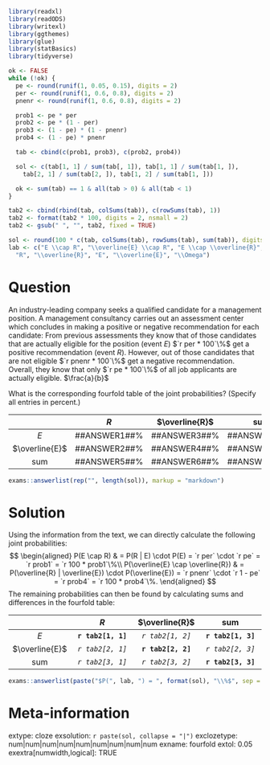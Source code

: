 ```r
library(readxl)
library(readODS)
library(writexl)
library(ggthemes)
library(glue)
library(statBasics)
library(tidyverse)

ok <- FALSE
while (!ok) {
  pe <- round(runif(1, 0.05, 0.15), digits = 2)
  per <- round(runif(1, 0.6, 0.8), digits = 2)
  pnenr <- round(runif(1, 0.6, 0.8), digits = 2)

  prob1 <- pe * per
  prob2 <- pe * (1 - per)
  prob3 <- (1 - pe) * (1 - pnenr)
  prob4 <- (1 - pe) * pnenr

  tab <- cbind(c(prob1, prob3), c(prob2, prob4))

  sol <- c(tab[1, 1] / sum(tab[, 1]), tab[1, 1] / sum(tab[1, ]),
    tab[2, 1] / sum(tab[2, ]), tab[1, 2] / sum(tab[1, ]))

  ok <- sum(tab) == 1 & all(tab > 0) & all(tab < 1)
}

tab2 <- cbind(rbind(tab, colSums(tab)), c(rowSums(tab), 1))
tab2 <- format(tab2 * 100, digits = 2, nsmall = 2)
tab2 <- gsub(" ", "", tab2, fixed = TRUE)

sol <- round(100 * c(tab, colSums(tab), rowSums(tab), sum(tab)), digits = 2)
lab <- c("E \\cap R", "\\overline{E} \\cap R", "E \\cap \\overline{R}", "\\overline{E} \\cap \\overline{R}",
  "R", "\\overline{R}", "E", "\\overline{E}", "\\Omega")
```


Question
========

An industry-leading company seeks a qualified candidate for a management position.
A management consultancy carries out an assessment center which concludes in making
a positive or negative recommendation for each candidate: From previous assessments they know that
of those candidates that are actually eligible for the position (event $E$) $`r per * 100`\%$
get a positive recommendation (event $R$). However, out of those candidates that are not eligible
$`r pnenr * 100`\%$ get a negative recommendation. Overall, they know that only
$`r pe * 100`\%$ of all job applicants are actually eligible. $\frac{a}{b}$

What is the corresponding fourfold table of the joint probabilities? (Specify all entries in percent.)

|               | $R$               | $\overline{R}$    | sum               |
|:-------------:|:-----------------:|:-----------------:|:-----------------:|
|$E$            | \#\#ANSWER1\#\#\% | \#\#ANSWER3\#\#\% | \#\#ANSWER7\#\#\% |
|$\overline{E}$ | \#\#ANSWER2\#\#\% | \#\#ANSWER4\#\#\% | \#\#ANSWER8\#\#\% |
|sum            | \#\#ANSWER5\#\#\% | \#\#ANSWER6\#\#\% | \#\#ANSWER9\#\#\% |

```r
exams::answerlist(rep("", length(sol)), markup = "markdown")
```


Solution
========

Using the information from the text, we can directly calculate the following joint probabilities:
$$
\begin{aligned}
  P(E \cap R) & =
    P(R | E) \cdot P(E) = `r per` \cdot `r pe` = `r prob1` = `r 100 * prob1`\%\\
  P(\overline{E} \cap \overline{R}) & =
    P(\overline{R} | \overline{E}) \cdot P(\overline{E}) = `r pnenr` \cdot `r 1 - pe` = `r prob4` = `r 100 * prob4`\%.
\end{aligned}
$$
The remaining probabilities can then be found by calculating sums and differences in the fourfold table:

|               | $R$                | $\overline{R}$     | sum                |
|:-------------:|:------------------:|:------------------:|:------------------:|
|$E$            | **`r tab2[1, 1]`** |  _`r tab2[1, 2]`_  | **`r tab2[1, 3]`** |
|$\overline{E}$ |  _`r tab2[2, 1]`_  | **`r tab2[2, 2]`** |  _`r tab2[2, 3]`_  |
|sum            |  _`r tab2[3, 1]`_  |  _`r tab2[3, 2]`_  | **`r tab2[3, 3]`** |


```r
exams::answerlist(paste("$P(", lab, ") = ", format(sol), "\\%$", sep = ""), markup = "markdown")
```


Meta-information
================
extype: cloze
exsolution: `r paste(sol, collapse = "|")`
exclozetype: num|num|num|num|num|num|num|num|num
exname: fourfold
extol: 0.05
exextra[numwidth,logical]: TRUE